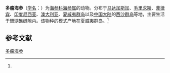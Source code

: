 {{Speciesbox
| name = 多瘤海参
| status = 
| status_system = 
| image = Holothuria verrucosa.jpg
| genus = Holothuria
| species = verrucosa
| authority = (Selenka, 1867)<ref name='id12650'>{{cite web| url =http://www.bioinfo.cn/db05/BjdwSpecies.php?action=view&id=12650| title =多瘤海参| work =《中国动物物种编目数据库》| publisher =中国科学院微生物研究所| author =中国科学院动物研究所| accessdate =2009-04-28| deadurl =yes| archiveurl =https://web.archive.org/web/20160305041427/http://www.bioinfo.cn/db05/BjdwSpecies.php?action=view&id=12650| archivedate =2016-03-05}}</ref>
}}

'''多瘤海参'''（[[学名|学名]]：{{lang|la|''Holothuria verrucosa''}}）为[[海参科|海参科]][[海参属|海参属]]的动物。分布于[[马达加斯加|马达加斯加]]、[[毛里求斯|毛里求斯]]、[[菲律宾|菲律宾]]、[[印度尼西亚|印度尼西亚]]、[[澳大利亚|澳大利亚]]、[[夏威夷群岛|夏威夷群岛]]以及[[中国大陆|中国大陆]]的[[西沙群岛|西沙群岛]]等地，主要生活于珊瑚礁缝隙内。该物种的模式产地在夏威夷群岛。<ref name='id12650'/>

== 参考文献 ==
{{reflist}}

{{Wikispecies|Holothuria verrucosa}}
{{Taxonbar|from=Q3304780}}

[[Category:海参属|多瘤海参]]


{{海参小作品}}